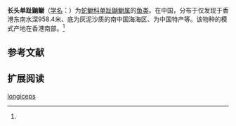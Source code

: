 {{Speciesbox
| name = 长头单趾鼬鳚
| status = 
| status_system = 
| image = 
| genus = Monomitopus
| species = longiceps
| authority = Smith et Radcliffe, 1913<ref name='id6853'>{{cite web| url =http://www.bioinfo.cn/db05/BjdwSpecies.php?action=view&id=6853| title =长头单趾鼬鳚| work =中国动物物种编目数据库| publisher =中国科学院微生物研究所| author =中国科学院动物研究所| accessdate =2009-04-11| deadurl =yes| archiveurl =https://web.archive.org/web/20160305055129/http://www.bioinfo.cn/db05/BjdwSpecies.php?action=view&id=6853| archivedate =2016-03-05}}</ref>
}}

'''长头单趾鼬鳚'''（[[学名|学名]]：{{lang|la|''Monomitopus longiceps''}}）为[[蛇鳚科|蛇鳚科]][[单趾鼬鳚属|单趾鼬鳚属]]的[[鱼类|鱼类]]。在中国，分布于仅发现于香港东南水深958.4米、底为灰泥沙质的南中国海海区、为中国特产等。该物种的模式产地在香港南部。<ref name='id6853'/>

== 参考文献 ==
{{reflist}}

== 扩展阅读 ==
{{refbegin}}
{{wikispecies-inline|Monomitopus longiceps|长头单趾鼬鳚}}
{{refend}}
{{Taxonbar|from=Q2185319}}

[[Category:单趾鼬鳚属|longiceps]]


{{鱸形目小作品}}